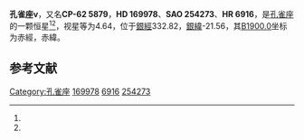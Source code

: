 {{Starbox begin
| name = 孔雀座ν
}}
{{Starbox observe
| epoch = [[J2000.0|J2000.0]]
| constell = [[孔雀座|孔雀座]]<ref name=SIMBAD>{{cite web
 | url=http://simbad.u-strasbg.fr/simbad/sim-id?Ident=HR+6916
 | title=Pulsating variable Star
 | publisher=Centre de Données astronomiques de Strasbourg
 | work=SIMBAD
 | accessdate=2012-07-13
 | archive-date=2019-08-12
 | archive-url=https://web.archive.org/web/20190812121338/http://simbad.u-strasbg.fr/simbad/sim-id?Ident=HR+6916
 | dead-url=no
 }}</ref><ref name=DATA>{{cite web
 | url=http://vizier.u-strasbg.fr/viz-bin/VizieR-5?-out.add=.&-source=5050&-corr=PK=HR&-out.max=9999&HR=6916
 | title=VizieR Detailed Page
 | accessdate=2012-07-13
 | archive-date=2016-03-04
 | archive-url=https://web.archive.org/web/20160304221937/http://vizier.u-strasbg.fr/viz-bin/VizieR-5?-out.add=.&-source=5050&-corr=PK=HR&-out.max=9999&HR=6916
 | dead-url=no
 }}</ref>
| 星官 = 
| ra = {{RA|18|31|22.4}}<ref name=SIMBAD /><ref name=DATA />
| dec = {{DEC|-62|16|42}}<ref name=SIMBAD /><ref name=DATA />
| appmag_v = 4.64<ref name=SIMBAD /><ref name=DATA />
}}
{{Starbox character
| class = B7-8III<ref name=SIMBAD /><ref name=DATA />
| b-v = -0.11<ref name=SIMBAD /><ref name=DATA />
| u-b = -0.39<ref name=SIMBAD /><ref name=DATA />
| r-i = <ref name=SIMBAD /><ref name=DATA />
| variable = 
}}
{{Starbox astrometry
| radial_v = -0.39
| prop_mo_ra = 59
| parallax = 
| p_error = 
}}
{{Starbox catalog
| names =CP-62 5879，[[SAO星表|SAO]] 254273，[[HD星表|HD]] 169978，[[HR星表|HR]] 6916}}
{{Starbox reference |Simbad=HR+6916}}
{{Starbox end}}

'''孔雀座ν'''，又名'''CP-62 5879'''，'''HD 169978'''、'''SAO 254273'''、'''HR 6916'''，是[[孔雀座|孔雀座]]的一颗恒星<ref name=SIMBAD /><ref name=DATA />，视星等为4.64，位于[[銀道座標系|銀經]]332.82，[[銀道座標系|銀緯]]-21.56，其[[B1900.0|B1900.0]]坐标为赤經{{RA|18|22|2}}，赤緯{{DEC|-62|-21.56|30}}。

== 参考文献 ==
{{reflist}}

{{star-stub}}

{{孔雀座恒星}}
[[Category:孔雀座|Category:孔雀座]]
[[Category:HD和HDE天體|169978]]
[[Category:HR天體|6916]]
[[Category:SAO天體|254273]]